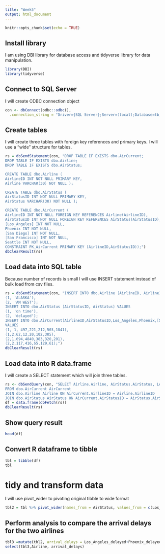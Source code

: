 ---
title: "Week5"
output: html_document
---

```{r setup, include=FALSE}
knitr::opts_chunk$set(echo = TRUE)
```
## Install library
I am using DBI library for database access and tidyverse library for data manipulation.
```{r}
library(DBI)
library(tidyverse)
```

## Connect to SQL Server
I will create ODBC connection object
```{r}
con <- dbConnect(odbc::odbc(),
  .connection_string = "Driver={SQL Server};Server=(local);Database=tb;Trusted_Connection=Yes;")
```

## Create tables
I will create three tables with foreign key references and primary keys.
I will use a “wide” structure for tables.
```{r}
rs = dbSendStatement(con, "DROP TABLE IF EXISTS dbo.AirCurrent;
DROP TABLE IF EXISTS dbo.Airline;
DROP TABLE IF EXISTS dbo.AirStatus;

CREATE TABLE dbo.Airline (
AirlineID INT NOT NULL PRIMARY KEY,
Airline VARCHAR(30) NOT NULL );

CREATE TABLE dbo.AirStatus (
AirStatusID INT NOT NULL PRIMARY KEY,
AirStatus VARCHAR(30) NOT NULL );

CREATE TABLE dbo.AirCurrent (
AirlineID INT NOT NULL FOREIGN KEY REFERENCES Airline(AirlineID),
AirStatusID INT NOT NULL FOREIGN KEY REFERENCES AirStatus(AirStatusID),
[Los_Angeles] INT NOT NULL,
Phoenix INT NOT NULL,
[San Diego] INT NOT NULL,
[San Francisco] INT NOT NULL,
Seattle INT NOT NULL,
CONSTRAINT PK_AirCurrent PRIMARY KEY (AirlineID,AirStatusID));")
dbClearResult(rs)

```
## Load data into SQL table
Because number of records is small I will use INSERT statement instead of bulk load from csv files.
```{r}
rs = dbSendStatement(con, "INSERT INTO dbo.Airline (AirlineID, Airline) VALUES
(1, 'ALASKA'),
(2, 'AM WEST');
INSERT INTO dbo.AirStatus (AirStatusID, AirStatus) VALUES
(1, 'on time'),
(2, 'delayed');
INSERT INTO dbo.AirCurrent(AirlineID,AirStatusID,Los_Angeles,Phoenix,[San Diego],[San Francisco],Seattle)
VALUES
(1, 1, 497,221,212,503,1841),
(1,2,62,12,20,102,305),
(2,1,694,4840,383,320,201),
(2,2,117,416,65,129,61);")
dbClearResult(rs)
```

## Load data into R data.frame
I will create a SELECT statement which will join three tables.
```{r}
rs <- dbSendQuery(con, "SELECT Airline.Airline, AirStatus.AirStatus, Los_Angeles,Phoenix,[San Diego],[San Francisco],Seattle
FROM dbo.AirCurrent AirCurrent
JOIN dbo.Airline Airline ON AirCurrent.AirlineID = Airline.AirlineID
JOIN dbo.AirStatus AirStatus ON AirCurrent.AirStatusID = AirStatus.AirStatusID;")
df = data.frame(dbFetch(rs))
dbClearResult(rs)
```

## Show query result
```{r}
head(df)

```

## Convert R dataframe to tibble
```{r}
tbl = tibble(df)
tbl
```
# tidy and transform data
I will use pivot_wider to pivoting original tibble to wide format

```{r}
tbl2 = tbl %>% pivot_wider(names_from = AirStatus, values_from = c(Los_Angeles,Phoenix,San.Diego,San.Francisco,Seattle))
```

## Perform analysis to compare the arrival delays for the two airlines
```{r}
tbl3 =mutate(tbl2, arrival_delays = Los_Angeles_delayed+Phoenix_delayed+San.Diego_delayed+San.Francisco_delayed+Seattle_delayed)
select(tbl3,Airline, arrival_delays)
```

